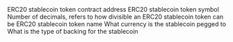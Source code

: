 <ParamField path="contract_address">
ERC20 stablecoin token contract address
</ParamField>
<ParamField path="symbol">
ERC20 stablecoin token symbol
</ParamField>
<ParamField path="decimals">
Number of decimals, refers to how divisible an ERC20 stablecoin token can be
</ParamField>
<ParamField path="name">
ERC20 stablecoin token name
</ParamField>
<ParamField path="currency_peg">
What currency is the stablecoin pegged to
</ParamField>
<ParamField path="reserve_type">
What is the type of backing for the stablecoin
</ParamField>
